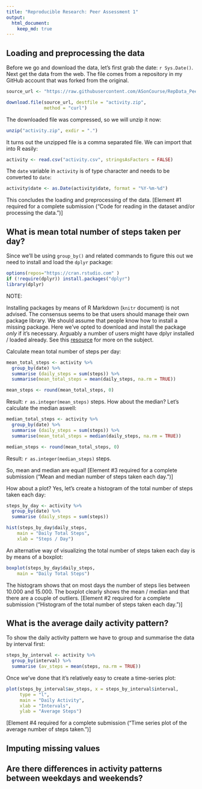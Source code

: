 ```yaml
---
title: "Reproducible Research: Peer Assessment 1"
output: 
  html_document:
    keep_md: true
---
```



## Loading and preprocessing the data


Before we go and download the data, let's first grab the date: `r Sys.Date()`. Next get the data from the web. The file comes from a repository in my GitHub account that was forked from the original.

```r
source_url <- "https://raw.githubusercontent.com/ASonCourse/RepData_PeerAssessment1/master/activity.zip"

download.file(source_url, destfile = "activity.zip", 
              method = "curl")
```

The downloaded file was compressed, so we will unzip it now:

```r
unzip("activity.zip", exdir = ".")
```

It turns out the unzipped file is a comma separated file. We can import that into R easily:

```r
activity <- read.csv("activity.csv", stringsAsFactors = FALSE)
```

The `date` variable in `activity` is of type character and needs to be converted to `date`:

```r
activity$date <- as.Date(activity$date, format = "%Y-%m-%d")
```

This concludes the loading and preprocessing of the data. [Element #1 required for a complete submission ("Code for reading in the dataset and/or processing the data.")]


## What is mean total number of steps taken per day?


Since we'll be using `group_by()` and related commands to figure this out we need to install and load the `dplyr` package:

```r
options(repos="https://cran.rstudio.com" )
if (!require(dplyr)) install.packages("dplyr")
library(dplyr)
```

NOTE:

Installing packages by means of R Markdown (`knitr` document) is not advised. The consensus seems to be that users should manage their own package library. We should assume that people know how to install a missing package. Here we've opted to download and install the package _only_ if it's necessary. Arguably a number of users might have dplyr installed / loaded already. See this [resource](https://stackoverflow.com/questions/33969024/install-packages-fails-in-knitr-document-trying-to-use-cran-without-setting-a) for more on the subject.

Calculate mean total number of steps per day:

```r
mean_total_steps <- activity %>%
  group_by(date) %>%
  summarise (daily_steps = sum(steps)) %>%
  summarise(mean_total_steps = mean(daily_steps, na.rm = TRUE))

mean_steps <- round(mean_total_steps, 0)
```

Result: `r as.integer(mean_steps)` steps. How about the median? Let's calculate the median aswell:

```r
median_total_steps <- activity %>%
  group_by(date) %>%
  summarise (daily_steps = sum(steps)) %>%
  summarise(mean_total_steps = median(daily_steps, na.rm = TRUE))

median_steps <- round(mean_total_steps, 0)
```

Result: `r as.integer(median_steps)` steps.

So, mean and median are equal! [Element #3 required for a complete submission ("Mean and median number of steps taken each day.")]

How about a plot? Yes, let's create a histogram of the total number of steps taken each day:

```r
steps_by_day <- activity %>%
  group_by(date) %>%
  summarise (daily_steps = sum(steps))

hist(steps_by_day$daily_steps,
    main = "Daily Total Steps",
    xlab = "Steps / Day")
```

An alternative way of visualizing the total number of steps taken each day is by means of a boxplot:

```r
boxplot(steps_by_day$daily_steps,
    main = "Daily Total Steps")
```

The histogram shows that on most days the number of steps lies between 10.000 and 15.000. The boxplot clearly shows the mean / median and that there are a couple of outliers. [Element #2 required for a complete submission ("Histogram of the total number of steps taken each day.")]


## What is the average daily activity pattern?


To show the daily activity pattern we have to group and summarise the data by interval first:

```r
steps_by_interval <- activity %>%
  group_by(interval) %>%
  summarise (av_steps = mean(steps, na.rm = TRUE))
```

Once we've done that it's relatively easy to create a time-series plot:

```r
plot(steps_by_interval$av_steps, x = steps_by_interval$interval,
     type = "l",
     main = "Daily Activity",
     xlab = "Intervals",
     ylab = "Average Steps")
```

[Element #4 required for a complete submission ("Time series plot of the average number of steps taken.")]



## Imputing missing values



## Are there differences in activity patterns between weekdays and weekends?
